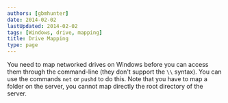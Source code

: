 ```yaml
---
authors: [gbmhunter]
date: 2014-02-02
lastUpdated: 2014-02-02
tags: [Windows, drive, mapping]
title: Drive Mapping
type: page
---
```


<WarningIsNotes />

You need to map networked drives on Windows before you can access them through the command-line (they don't support the `\\` syntax). You can use the commands `net` or `pushd` to do this. Note that you have to map a folder on the server, you cannot map directly the root directory of the server.
